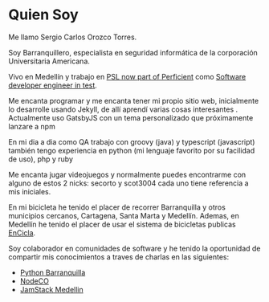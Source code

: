 
# Quien Soy

Me llamo Sergio Carlos Orozco Torres.

Soy Barranquillero, especialista en seguridad informática de la corporación Universitaria Americana.

Vivo en Medellín y
trabajo en [PSL now part of Perficient](https://www.psl.com.co/) como
[Software developer engineer in test](https://www.psl.com.co/empleo/test-automation-engineer).

Me encanta programar y me encanta tener mi propio sitio web,
inicialmente lo desarrolle usando Jekyll, de allí aprendí varias cosas interesantes .
Actualmente uso GatsbyJS con un tema personalizado que próximamente lanzare a npm

En mi dia a dia como QA trabajo con groovy (java) y typescript (javascript)
también tengo experiencia en python (mi lenguaje favorito por su facilidad de uso), php y ruby

Me encanta jugar videojuegos y normalmente puedes encontrarme con alguno de estos 2 nicks:
secorto y scot3004 cada uno tiene referencia a mis iniciales.

En mi bicicleta he tenido el placer de recorrer Barranquilla y otros municipios cercanos, Cartagena, Santa Marta y Medellín.
Ademas, en Medellín he tenido el placer de usar el sistema de bicicletas publicas [EnCicla](http://www.encicla.gov.co/).

Soy colaborador en comunidades de software
y he tenido la oportunidad de compartir mis conocimientos a traves de charlas en las siguientes:

- [Python Barranquilla](https://pybaq.co/)
- [NodeCO](https://www.meetup.com/es-ES/node_co/)
- [JamStack Medellin](https://www.youtube.com/channel/UCg3CbitWrKu37px9y_wC6Eg)

<Timeline data={timelineData} />
